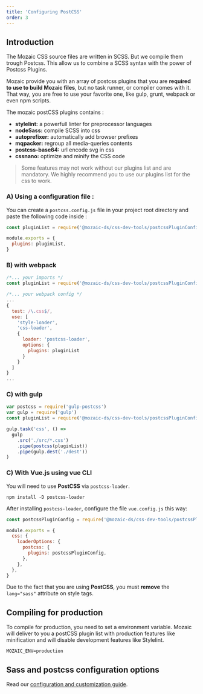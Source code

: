 ```yaml
---
title: 'Configuring PostCSS'
order: 3
---
```


## Introduction

The Mozaic CSS source files are written in SCSS. But we compile them trough Postcss.
This allow us to combine a SCSS syntax with the power of Postcss Plugins.

Mozaic provide you with an array of postcss plugins that you are **required to use to build Mozaic files**, but no task runner, or compiler comes with it.
That way, you are free to use your favorite one, like gulp, grunt, webpack or even npm scripts.

The mozaic postCSS plugins contains :

- **stylelint:** a powerfull linter for preprocessor languages
- **nodeSass:** compile SCSS into css
- **autoprefixer:** automatically add browser prefixes
- **mqpacker:** regroup all media-queries contents
- **postcss-base64:** url encode svg in css
- **cssnano:** optimize and minify the CSS code

> Some features may not work without our plugins list and are mandatory. We highly recommend you to use our plugins list for the css to work.

### A) Using a configuration file :

You can create a `postcss.config.js` file in your project root directory and paste the following code inside :

```js
const pluginList = require('@mozaic-ds/css-dev-tools/postcssPluginConfig')

module.exports = {
  plugins: pluginList,
}
```

### B) with webpack

```js
/*... your imports */
const pluginList = require('@mozaic-ds/css-dev-tools/postcssPluginConfig')

/*... your webpack config */
...
{
  test: /\.css$/,
  use: [
    'style-loader',
    'css-loader',
    {
      loader: 'postcss-loader',
      options: {
        plugins: pluginList
      }
    }
  ]
}
...
```

### C) with gulp

```js
var postcss = require('gulp-postcss')
var gulp = require('gulp')
const pluginList = require('@mozaic-ds/css-dev-tools/postcssPluginConfig')

gulp.task('css', () =>
  gulp
    .src('./src/*.css')
    .pipe(postcss(pluginList))
    .pipe(gulp.dest('./dest'))
)
```

### C) With Vue.js using vue CLI

You will need to use **PostCSS** via `postcss-loader`.

```npm
npm install -D postcss-loader
```

After installing `postcss-loader`, configure the file `vue.config.js` this way:

```js
const postcssPluginConfig = require('@mozaic-ds/css-dev-tools/postcssPluginConfig')

module.exports = {
  css: {
    loaderOptions: {
      postcss: {
        plugins: postcssPluginConfig,
      },
    },
  },
}
```

Due to the fact that you are using **PostCSS**, you must **remove** the `lang="sass"` attribute on style tags.

## Compiling for production

To compile for production, you need to set a environment variable.
Mozaic will deliver to you a postCSS plugin list with production features like minification and will disable development features like Stylelint.

```shell
MOZAIC_ENV=production
```

## Sass and postcss configuration options

Read our [configuration and customization guide](/GetStarted/Developers/Customization/).
